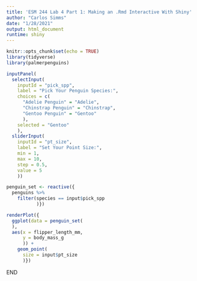 ```yaml
---
title: 'ESM 244 Lab 4 Part 1: Making an .Rmd Interactive With Shiny'
author: "Carlos Simms"
date: "1/28/2021"
output: html_document
runtime: shiny
---
```


```r
knitr::opts_chunk$set(echo = TRUE)
library(tidyverse)
library(palmerpenguins)
```

```r

inputPanel(
  selectInput(
    inputId = "pick_spp",
    label = "Pick Your Penguin Species:",
    choices = c(
      "Adelie Penguin" = "Adelie",
      "Chinstrap Penguin" = "Chinstrap",
      "Gentoo Penguin" = "Gentoo"
      ),
    selected = "Gentoo"
    ),
  sliderInput(
    inputId = "pt_size",
    label = "Set Your Point Size:",
    min = 1,
    max = 10,
    step = 0.5,
    value = 5
    ))

penguin_set <- reactive({
  penguins %>% 
    filter(species == input$pick_spp
           )})

renderPlot({
  ggplot(data = penguin_set(
  ),
  aes(x = flipper_length_mm,
      y = body_mass_g
      )) + 
    geom_point(
      size = input$pt_size
      )})

```

END
